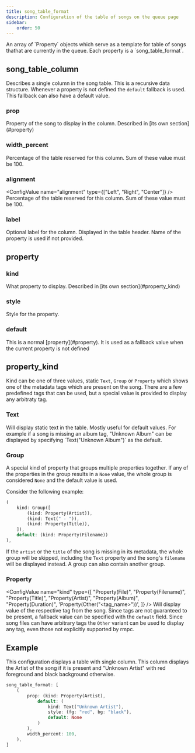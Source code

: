 ```yaml
---
title: song_table_format
description: Configuration of the table of songs on the queue page
sidebar:
    order: 50
---
```



<ConfigValue name="song_table_format" type="other" customText="<song_table_column[]>" link="#song_table_column" />
An array of `Property` objects which serve as a template for table of songs thathat are currently in the queue. Each
property is a `song_table_format`.

## song_table_column

Describes a single column in the song table. This is a recursive data structure. Whenever a property is not defined the
`default` fallback is used. This fallback can also have a default value.

### prop

<ConfigValue name="prop" type="other" customText="<property>" link="#property" />
Property of the song to display in the column. Described in [its own section](#property)

### width_percent

<ConfigValue name="width_percent" type="number" />
Percentage of the table reserved for this column. Sum of these value must be 100.

### alignment

<ConfigValue name="alignment" type={["Left", "Right", "Center"]} />
Percentage of the table reserved for this column. Sum of these value must be 100.

### label

<ConfigValue name="label" type="string" optional />
Optional label for the column. Displayed in the table header. Name of the property is used if not provided.

## property

<ConfigValue type="other" customText="(kind: <property_kind>, style: <style>, default: <property>)" />

### kind

<ConfigValue name="kind" type="other" customText="<property_kind>" link="#property_kind" />
What property to display. Described in [its own section](#property_kind)

### style

<ConfigValue name="style" type="other" customText="<style>" />
Style for the property.

### default

<ConfigValue name="default" type="other" customText="<property>" />
This is a normal [property](#property). It is used as a fallback value when the current property is not defined

## property_kind

Kind can be one of three values, static `Text`, `Group` or `Property` which shows one of the metadata tags which are present on the
song. There are a few predefined tags that can be used, but a special value is provided to display any arbitraty tag.

### Text

<ConfigValue name="kind" type="other" customText='Text("<string>")' />
Will display static text in the table. Mostly useful for default values. For example if a song is missing an album tag,
"Unknown Album" can be displayed by specifying `Text("Unknown Album")` as the default.

### Group

<ConfigValue name="kind" type="other" customText="Group(<property>)" link="#property" />A special kind of property that
groups multiple properties together. If any of the properties in the group results in a `None` value, the whole group is
considered `None` and the default value is used.

Consider the following example:

```rust
(
    kind: Group([
        (kind: Property(Artist)),
        (kind: Text(" - ")),
        (kind: Property(Title)),
    ]),
    default: (kind: Property(Filename))
),

```

If the `artist` or the `title` of the song is missing in its metadata, the whole group will be skipped, including the `Text`
property and the song's `filename` will be displayed instead. A group can also contain another group.

### Property

<ConfigValue
    name="kind"
    type={[
        "Property(File)",
        "Property(Filename)",
        "Property(Title)",
        "Property(Artist)",
        "Property(Album)",
        "Property(Duration)",
        'Property(Other("<tag_name>"))',
    ]}
/>
Will display value of the respective tag from the song. Since tags are not guaranteed to be present, a fallback value
can be specified with the `default` field. Since song files can have arbitrary tags the `Other` variant can be used to
display any tag, even those not explicitly supported by rmpc.

## Example

This configuration displays a table with single column. This column displays the Artist of the song if it is present and
"Unknown Artist" with red foreground and black background otherwise.

```rust
song_table_format: [
    (
        prop: (kind: Property(Artist),
            default: (
                kind: Text("Unknown Artist"),
                style: (fg: "red", bg: "black"),
                default: None
            )
        ),
        width_percent: 100,
    ),
]
```
